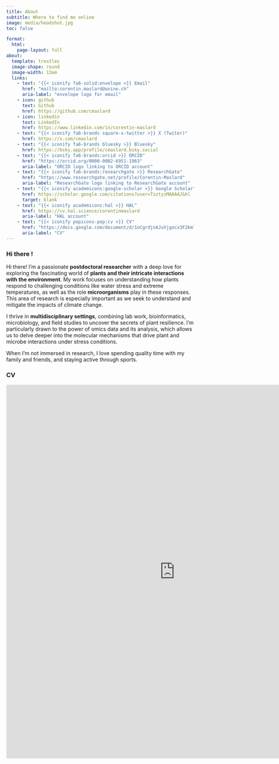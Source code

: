 ```yaml
---
title: About
subtitle: Where to find me online
image: media/headshot.jpg
toc: false

format: 
  html:
    page-layout: full
about: 
  template: trestles
  image-shape: round
  image-width: 13em
  links:
    - text: "{{< iconify fa6-solid:envelope >}} Email"
      href: "mailto:corentin.maslard@unine.ch"
      aria-label: "envelope logo for email"
    - icon: github
      text: Github
      href: https://github.com/cmaslard
    - icon: linkedin
      text: LinkedIn
      href: https://www.linkedin.com/in/corentin-maslard
    - text: "{{< iconify fa6-brands square-x-twitter >}} X (Twiter)"
      href: https://x.com/cmaslard
    - text: "{{< iconify fa6-brands bluesky >}} Bluesky"
      href: https://bsky.app/profile/cmaslard.bsky.social
    - text: "{{< iconify fa6-brands:orcid >}} ORCID"
      href: "https://orcid.org/0000-0002-6951-1963"
      aria-label: "ORCID logo linking to ORCID account"
    - text: "{{< iconify fa6-brands:researchgate >}} ResearchGate"
      href: "https://www.researchgate.net/profile/Corentin-Maslard"
      aria-label: "ResearchGate logo linking to ResearchGate account"
    - text: "{{< iconify academicons:google-scholar >}} Google Scholar"
      href: https://scholar.google.com/citations?user=TsztyiMAAAAJ&hl
      target: blank
    - text: "{{< iconify academicons:hal >}} HAL"
      href: https://cv.hal.science/corentinmaslard
      aria-label: "HAL account"
    - text: "{{< iconify pepicons-pop:cv >}} CV"
      href: "https://docs.google.com/document/d/1oCgrdjnAJuVjgocx3F2kmlbJxlqa6uWrSgqm5fWRhpA/edit?usp=sharing"
      aria-label: "CV"
---
```


### Hi there !

:::{#hero-heading}

Hi there! I'm a passionate **postdoctoral researcher** with a deep love for exploring the fascinating world of **plants and their intricate interactions with the environment**. My work focuses on understanding how plants respond to challenging conditions like water stress and extreme temperatures, as well as the role **microorganisms** play in these responses. This area of research is especially important as we seek to understand and mitigate the impacts of climate change.

I thrive in **multidisciplinary settings**, combining lab work, bioinformatics, microbiology, and field studies to uncover the secrets of plant resilience. I'm particularly drawn to the power of omics data and its analysis, which allows us to delve deeper into the molecular mechanisms that drive plant and microbe interactions under stress conditions.

When I’m not immersed in research, I love spending quality time with my family and friends, and staying active through sports.

:::

:::{#section}
### CV 

```{=html}
<iframe width="900px" height="1000px" style="border:2px solid #dee2e6;" src="https://docs.google.com/document/d/1oCgrdjnAJuVjgocx3F2kmlbJxlqa6uWrSgqm5fWRhpA/edit"  allowfullscreen></iframe>
```

:::